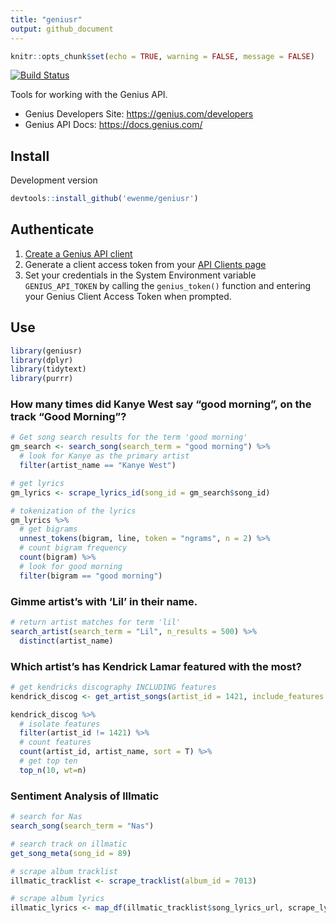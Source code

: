 ```yaml
---
title: "geniusr"
output: github_document
---
```


```r
knitr::opts_chunk$set(echo = TRUE, warning = FALSE, message = FALSE)
```

[![Build Status](https://travis-ci.org/ewenme/geniusr.png)](https://travis-ci.org/ewenme/geniusr) 

Tools for working with the Genius API.

- Genius Developers Site: [https://genius.com/developers](https://genius.com/developers)
- Genius API Docs: [https://docs.genius.com/](https://docs.genius.com/)

## Install

Development version

```r
devtools::install_github('ewenme/geniusr')
```

## Authenticate

1. [Create a Genius API client](https://genius.com/api-clients/new)
2. Generate a client access token from your [API Clients page](https://genius.com/api-clients)
3. Set your credentials in the System Environment variable `GENIUS_API_TOKEN` by calling the `genius_token()` function and entering your Genius Client Access Token when prompted.

## Use

```r
library(geniusr)
library(dplyr)
library(tidytext)
library(purrr)
```

### How many times did Kanye West say "good morning", on the track "Good Morning"?

```r
# Get song search results for the term 'good morning'
gm_search <- search_song(search_term = "good morning") %>%
  # look for Kanye as the primary artist
  filter(artist_name == "Kanye West")

# get lyrics
gm_lyrics <- scrape_lyrics_id(song_id = gm_search$song_id)

# tokenization of the lyrics
gm_lyrics %>%
  # get bigrams
  unnest_tokens(bigram, line, token = "ngrams", n = 2) %>%
  # count bigram frequency
  count(bigram) %>%
  # look for good morning
  filter(bigram == "good morning")
```

### Gimme artist's with 'Lil' in their name.

```r
# return artist matches for term 'lil'
search_artist(search_term = "Lil", n_results = 500) %>% 
  distinct(artist_name)

```

### Which artist's has Kendrick Lamar featured with the most?

```r
# get kendricks discography INCLUDING features
kendrick_discog <- get_artist_songs(artist_id = 1421, include_features = TRUE)

kendrick_discog %>%
  # isolate features
  filter(artist_id != 1421) %>%
  # count features
  count(artist_id, artist_name, sort = T) %>%
  # get top ten
  top_n(10, wt=n)

```

### Sentiment Analysis of Illmatic

```r
# search for Nas
search_song(search_term = "Nas")

# search track on illmatic
get_song_meta(song_id = 89)

# scrape album tracklist
illmatic_tracklist <- scrape_tracklist(album_id = 7013)

# scrape album lyrics
illmatic_lyrics <- map_df(illmatic_tracklist$song_lyrics_url, scrape_lyrics_url)
```

